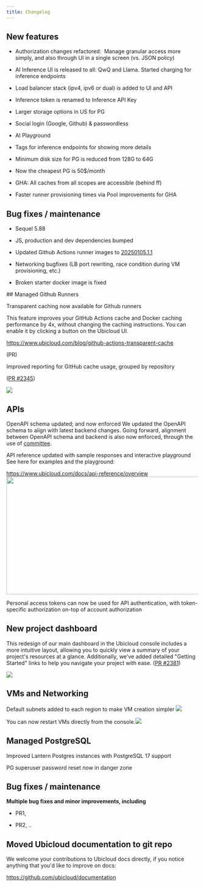 ```yaml
---
title: Changelog
---
```


<Update label="January 2025">

  ## New features
  
  * Authorization changes refactored:  Manage granular access more simply, and also through UI in a single screen (vs. JSON policy)

  * AI Inference UI is released to all: QwQ and Llama. Started charging for inference endpoints

  * Load balancer stack (ipv4, ipv6 or dual) is added to UI and API

  * Inference token is renamed to Inference API Key

  * Larger storage options in US for PG

  * Social login (Google, Github) & passwordless

  * AI Playground

  * Tags for inference endpoints for showing more details

  * Minimum disk size for PG is reduced from 128G to 64G

  * Now the cheapest PG is 50$/month

  * GHA: All caches from all scopes are accessible (behind ff)

  * Faster runner provisioning times via Pool improvements for GHA

  ## Bug fixes / maintenance

  * Sequel 5.88

  * JS, production and dev dependencies bumped

  * Updated Github Actions runner images to [20250105.1.1](https://github.com/actions/runner-images/releases/tag/ubuntu22%2F20250105.1)

  * Networking bugfixes (LB port rewriting, race condition during VM provisioning, etc.)

  * Broken starter docker image is fixed
</Update>

<Update label="December 2024">
  ## Managed Github Runners

  <Check>Transparent caching now available for Github runners</Check>

  This feature improves your GitHub Actions cache and Docker caching performance by 4x, without changing the caching instructions. You can enable it by clicking a button on the Ubicloud UI.

  [<u>https://www.ubicloud.com/blog/github-actions-transparent-cache</u>](https://www.ubicloud.com/blog/github-actions-transparent-cache)

  (PR)

  <Check>Improved reporting for GitHub cache usage, grouped by repository</Check>

  ([<u>PR #2345</u>](https://github.com/ubicloud/ubicloud/pull/2345))

  ![](/Screenshot2025-01-17at12.01.44AM.png)

  ## APIs

  <Check>OpenAPI schema updated; and now enforced</Check>
  We updated the OpenAPI schema to align with latest backend changes. Going forward, alignment between OpenAPI schema and backend is also now enforced, through the use of [committee](https://github.com/interagent/committee).

  <Check>API reference updated with sample responses and interactive playground</Check>
  See here for examples and the playground:

  https://www.ubicloud.com/docs/api-reference/overview<img height="308" width="624" src="/Screenshot2025-01-16at11.19.27AM.png" />

  <Check>Personal access tokens can now be used for API authentication, with token-specific authorization on-top of account authorization</Check>

  ## New project dashboard

  This redesign of our main dashboard in the Ubicloud console includes a more intuitive layout, allowing you to quickly view a summary of your project's resources at a glance. Additionally, we've added detailed "Getting Started" links to help you navigate your project with ease. ([PR #2381](https://github.com/ubicloud/ubicloud/pull/2381))

  ![](/Screenshot2025-01-17at12.37.30AM.png)

  ## **VMs and Networking**

  <Check>Default subnets added to each region to make VM creation simpler </Check>![](/Screenshot2025-01-16at11.52.29PM.png)

  <Check>You can now restart  VMs directly from the console.</Check>![](/Screenshot2025-01-17at12.06.43AM.png)

  ## **Managed PostgreSQL**

  <Check>Improved Lantern Postgres instances with PostgreSQL 17 support</Check>
  
  <Check>PG superuser password reset now in danger zone</Check>

  ## **Bug fixes / maintenance**

  **Multiple bug fixes and minor improvements, including**

  * PR1,&#x20;

  * PR2, ..

  ## Moved Ubicloud documentation to git repo

  We welcome your contributions to Ubicloud docs directly, if you notice anything that you'd like to improve on docs:

  https://github.com/ubicloud/documentation
</Update>